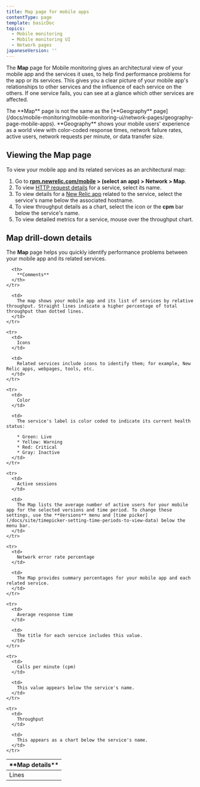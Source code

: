 ```yaml
---
title: Map page for mobile apps
contentType: page
template: basicDoc
topics:
  - Mobile monitoring
  - Mobile monitoring UI
  - Network pages
japaneseVersion: ''
---
```


The **Map** page for Mobile monitoring gives an architectural view of your mobile app and the services it uses, to help find performance problems for the app or its services. This gives you a clear picture of your mobile app's relationships to other services and the influence of each service on the others. If one service fails, you can see at a glance which other services are affected.

<Callout variant="tip">
  The **Map** page is not the same as the [**Geography** page](/docs/mobile-monitoring/mobile-monitoring-ui/network-pages/geography-page-mobile-apps). **Geography** shows your mobile users' experience as a world view with color-coded response times, network failure rates, active users, network requests per minute, or data transfer size.
</Callout>

## Viewing the Map page

To view your mobile app and its related services as an architectural map:

1. Go to **[rpm.newrelic.com/mobile](https://rpm.newrelic.com/mobile) > (select an app) > Network > Map**.
2. To view [HTTP request details](/docs/mobile-monitoring-ui/http-requests-dashboard) for a service, select its name.
3. To view details for a [New Relic app](/docs/applications-menu/applications-overview) related to the service, select the service's name below the associated hostname.
4. To view throughput details as a chart, select the icon or the **cpm** bar below the service's name.
5. To view detailed metrics for a service, mouse over the throughput chart.

## Map drill-down details

The **Map** page helps you quickly identify performance problems between your mobile app and its related services.

<Table>
  <thead>
    <tr>
      <th width={200}>
        **Map details**
      </th>

      <th>
        **Comments**
      </th>
    </tr>
  </thead>

  <tbody>
    <tr>
      <td>
        Lines
      </td>

      <td>
        The map shows your mobile app and its list of services by relative throughput. Straight lines indicate a higher percentage of total throughput than dotted lines.
      </td>
    </tr>

    <tr>
      <td>
        Icons
      </td>

      <td>
        Related services include icons to identify them; for example, New Relic apps, webpages, tools, etc.
      </td>
    </tr>

    <tr>
      <td>
        Color
      </td>

      <td>
        The service's label is color coded to indicate its current health status:

        * Green: Live
        * Yellow: Warning
        * Red: Critical
        * Gray: Inactive
      </td>
    </tr>

    <tr>
      <td>
        Active sessions
      </td>

      <td>
        The Map lists the average number of active users for your mobile app for the selected versions and time period. To change these settings, use the **Versions** menu and [time picker](/docs/site/timepicker-setting-time-periods-to-view-data) below the menu bar.
      </td>
    </tr>

    <tr>
      <td>
        Network error rate percentage
      </td>

      <td>
        The Map provides summary percentages for your mobile app and each related service.
      </td>
    </tr>

    <tr>
      <td>
        Average response time
      </td>

      <td>
        The title for each service includes this value.
      </td>
    </tr>

    <tr>
      <td>
        Calls per minute (cpm)
      </td>

      <td>
        This value appears below the service's name.
      </td>
    </tr>

    <tr>
      <td>
        Throughput
      </td>

      <td>
        This appears as a chart below the service's name.
      </td>
    </tr>
  </tbody>
</Table>
